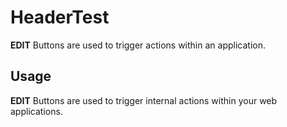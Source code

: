 
<Meta title="Components/HeaderTest" component={HeaderTest}/>

# HeaderTest

**EDIT** Buttons are used to trigger actions within an application.

## Usage

**EDIT** Buttons are used to trigger internal actions within your web applications.

<Preview withToolbar>
    <Story name="HeaderTest">
        <HeaderTest />
    </Story>
</Preview>

